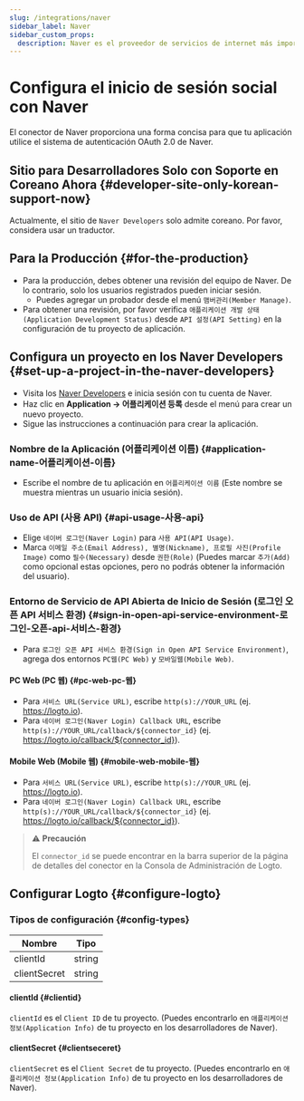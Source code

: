 ```yaml
---
slug: /integrations/naver
sidebar_label: Naver
sidebar_custom_props:
  description: Naver es el proveedor de servicios de internet más importante en Corea del Sur.
---
```



# Configura el inicio de sesión social con Naver

El conector de Naver proporciona una forma concisa para que tu aplicación utilice el sistema de autenticación OAuth 2.0 de Naver.

<GuideTip />

## Sitio para Desarrolladores Solo con Soporte en Coreano Ahora \{#developer-site-only-korean-support-now}

Actualmente, el sitio de `Naver Developers` solo admite coreano. Por favor, considera usar un traductor.

## Para la Producción \{#for-the-production}

- Para la producción, debes obtener una revisión del equipo de Naver.
  De lo contrario, solo los usuarios registrados pueden iniciar sesión.
  - Puedes agregar un probador desde el menú `맴버관리(Member Manage)`.
- Para obtener una revisión, por favor verifica `애플리케이션 개발 상태(Application Development Status)`
  desde `API 설정(API Setting)` en la configuración de tu proyecto de aplicación.

## Configura un proyecto en los Naver Developers \{#set-up-a-project-in-the-naver-developers}

- Visita los [Naver Developers](https://developers.naver.com/main/) e inicia sesión con tu cuenta de Naver.
- Haz clic en **Application -> 어플리케이션 등록** desde el menú para crear un nuevo proyecto.
- Sigue las instrucciones a continuación para crear la aplicación.

### Nombre de la Aplicación (어플리케이션 이름) \{#application-name-어플리케이션-이름}

- Escribe el nombre de tu aplicación en `어플리케이션 이름` (Este nombre se muestra mientras un usuario inicia sesión).

### Uso de API (사용 API) \{#api-usage-사용-api}

- Elige `네이버 로그인(Naver Login)` para `사용 API(API Usage)`.
- Marca `이메일 주소(Email Address), 별명(Nickname), 프로필 사진(Profile Image)` como `필수(Necessary)` desde `권한(Role)` (Puedes marcar `추가(Add)` como opcional estas opciones, pero no podrás obtener la información del usuario).

### Entorno de Servicio de API Abierta de Inicio de Sesión (로그인 오픈 API 서비스 환경) \{#sign-in-open-api-service-environment-로그인-오픈-api-서비스-환경}

- Para `로그인 오픈 API 서비스 환경(Sign in Open API Service Environment)`, agrega dos entornos `PC웹(PC Web)` y `모바일웹(Mobile Web)`.

#### PC Web (PC 웹) \{#pc-web-pc-웹}

- Para `서비스 URL(Service URL)`, escribe `http(s)://YOUR_URL` (ej. https://logto.io).
- Para `네이버 로그인(Naver Login) Callback URL`, escribe `http(s)://YOUR_URL/callback/${connector_id}` (ej. https://logto.io/callback/${connector_id}).

#### Mobile Web (Mobile 웹) \{#mobile-web-mobile-웹}

- Para `서비스 URL(Service URL)`, escribe `http(s)://YOUR_URL` (ej. https://logto.io).
- Para `네이버 로그인(Naver Login) Callback URL`, escribe `http(s)://YOUR_URL/callback/${connector_id}` (ej. https://logto.io/callback/${connector_id}).

> ⚠️ **Precaución**
>
> El `connector_id` se puede encontrar en la barra superior de la página de detalles del conector en la Consola de Administración de Logto.

## Configurar Logto \{#configure-logto}

### Tipos de configuración \{#config-types}

| Nombre       | Tipo   |
| ------------ | ------ |
| clientId     | string |
| clientSecret | string |

#### clientId \{#clientid}

`clientId` es el `Client ID` de tu proyecto.
(Puedes encontrarlo en `애플리케이션 정보(Application Info)` de tu proyecto en los desarrolladores de Naver).

#### clientSecret \{#clientseceret}

`clientSecret` es el `Client Secret` de tu proyecto.
(Puedes encontrarlo en `애플리케이션 정보(Application Info)` de tu proyecto en los desarrolladores de Naver).

